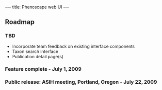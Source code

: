 ---
title: Phenoscape web UI
---

==Roadmap==
===TBD===
* Incorporate team feedback on existing interface components
* Taxon search interface
* Publication detail page(s)
===Feature complete - July 1, 2009===
===Public release: ASIH meeting, Portland, Oregon - July 22, 2009===